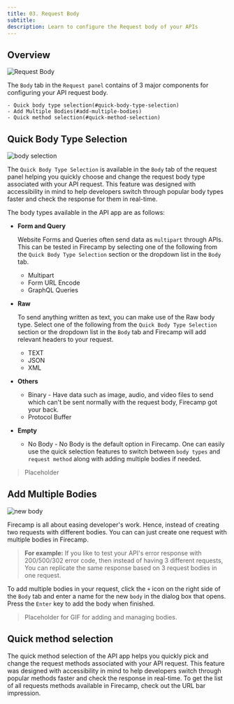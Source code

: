 ```yaml
---
title: 03. Request Body
subtitle:
description: Learn to configure the Request body of your APIs
---
```


## Overview

![Request Body](../assets/req_body.png)

The `Body` tab in the `Request panel` contains of 3 major components for configuring your API request body.

    - Quick body type selection(#quick-body-type-selection)
    - Add Multiple Bodies(#add-multiple-bodies)
    - Quick method selection(#quick-method-selection)

## Quick Body Type Selection

![body selection](../assets/req_bd_sel.png)

The `Quick Body Type Selection` is available in the `Body` tab of the request panel helping you quickly choose and change the request body type associated with your API request. This feature was designed with accessibility in mind to help developers switch through popular body types faster and check the response for them in real-time.

The body types available in the API app are as follows:

- **Form and Query**

  Website Forms and Queries often send data as `multipart` through APIs. This can be tested in Firecamp by selecting one of the following from the `Quick Body Type Selection` section or the dropdown list in the `Body` tab.
  - Multipart
  - Form URL Encode
  - GraphQL Queries

- **Raw**

  To send anything written as text, you can make use of the Raw body type. Select one of the following from the `Quick Body Type Selection` section or the dropdown list in the `Body` tab and Firecamp will add relevant headers to your request.
  - TEXT
  - JSON
  - XML

- **Others**
  - Binary - Have data such as image, audio, and video files to send which can't be sent normally with the request body, Firecamp got your back.
  - Protocol Buffer

- **Empty**
  - No Body - No Body is the default option in Firecamp. One can easily use the quick selection features to switch between `body types` and `request method` along with adding multiple bodies if needed.

> Placeholder

## Add Multiple Bodies

![new body](../assets/req_new_body.png)

Firecamp is all about easing developer's work. Hence, instead of creating two requests with different bodies. You can can just create one request with multiple bodies in Firecamp.

> **For example:** If you like to test your API's error response with 200/500/302 error code, then instead of having 3 different requests, You can replicate the same response based on 3 request bodies in one request.

To add multiple bodies in your request, click the `+` icon on the right side of the `Body` tab and enter a name for the new `body` in the dialog box that opens. Press the `Enter` key to add the body when finished.

> Placeholder for GIF for adding and managing bodies.

## Quick method selection

The quick method selection of the API app helps you quickly pick and change the request methods associated with your API request. This feature was designed with accessibility in mind to help developers switch through popular methods faster and check the response in real-time. To get the list of all requests methods available in Firecamp, check out the <Link to="./url-bar">URL bar impression</Link>.
